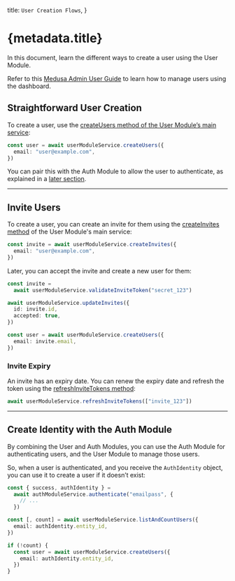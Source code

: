   title: `User Creation Flows`,
}

# {metadata.title}

In this document, learn the different ways to create a user using the User Module.

<Note title="Looking for no-code docs?">

Refer to this [Medusa Admin User Guide](!user-guide!/settings/users) to learn how to manage users using the dashboard.

</Note>

## Straightforward User Creation

To create a user, use the [createUsers method of the User Module’s main service](/references/user/createUsers):

```ts
const user = await userModuleService.createUsers({
  email: "user@example.com",
})
```

You can pair this with the Auth Module to allow the user to authenticate, as explained in a [later section](#create-identity-with-the-auth-module).

---

## Invite Users

To create a user, you can create an invite for them using the [createInvites method](/references/user/createInvites) of the User Module's main service:

```ts
const invite = await userModuleService.createInvites({
  email: "user@example.com",
})
```

Later, you can accept the invite and create a new user for them:

```ts
const invite =
  await userModuleService.validateInviteToken("secret_123")

await userModuleService.updateInvites({
  id: invite.id,
  accepted: true,
})

const user = await userModuleService.createUsers({
  email: invite.email,
})
```

### Invite Expiry

An invite has an expiry date. You can renew the expiry date and refresh the token using the [refreshInviteTokens method](/references/user/refreshInviteTokens):

```ts
await userModuleService.refreshInviteTokens(["invite_123"])
```

---

## Create Identity with the Auth Module

By combining the User and Auth Modules, you can use the Auth Module for authenticating users, and the User Module to manage those users.

So, when a user is authenticated, and you receive the `AuthIdentity` object, you can use it to create a user if it doesn’t exist:

```ts
const { success, authIdentity } =
  await authModuleService.authenticate("emailpass", {
    // ...
  })

const [, count] = await userModuleService.listAndCountUsers({
  email: authIdentity.entity_id,
})

if (!count) {
  const user = await userModuleService.createUsers({
    email: authIdentity.entity_id,
  })
}
```
